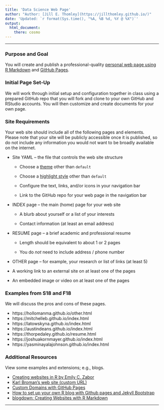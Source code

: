 ```yaml
---
title: 'Data Science Web Page'
author: "Author: [Jill E. Thomley](https://jillthomley.github.io/)"
date: 'Updated: `r format(Sys.time(), "%A, %B %d, %Y @ %X")`'
output: 
  html_document:
    there: cosmo
---
```


***

### Purpose and Goal

You will create and publish a professional-quality [personal web page using R Markdown](https://rmarkdown.rstudio.com/rmarkdown_websites.htm) and [GitHub Pages](https://pages.github.com/).


### Initial Page Set-Up

We will work through initial setup and configuration together in class using a prepared GitHub repo that you will fork and clone to your own GitHub and RStudio accounts. You will then customize and create documents for your own page.


### Site Requirements

Your web site should include all of the following pages and elements. Please note that your site will be publicly accessible once it is published, so do not include any information you would not want to be broadly available on the internet.

* Site YAML -- the file that controls the web site structure

    * Choose a [theme](http://www.datadreaming.org/post/r-markdown-theme-gallery/) other than `default`
    
    * Choose a [highlight style](https://eranraviv.com/syntax-highlighting-style-in-rmarkdown/) other than `default`
    
    * Configure the text, links, and/or icons in your navigation bar 
    
    * Link to the GitHub repo for your web page in the navigation bar

* INDEX page -- the main (home) page for your web site

    * A blurb about yourself or a list of your interests
    
    * Contact information (at least an email address)

* RESUME page -- a brief academic and professional resume 

    * Length should be equivalent to about 1 or 2 pages

    * You do _not_ need to include address / phone number


* OTHER page -- for example, your research or list of links (at least 5)

* A working link to an external site on at least one of the pages

* An embedded image or video on at least one of the pages


### Examples from S18 and F18

We will discuss the pros and cons of these pages.

* https://hollomanma.github.io/other.html
* https://mitchelleb.github.io/index.html
* https://latowskyna.github.io/index.html
* https://austindeans.github.io/index.html
* https://thorpedaley.github.io/resume.html
* https://joshuakornmayer.github.io/index.html
* https://yasminayalajohnson.github.io/index.html


### Additional Resources

View some examples and extensions; e.g., blogs.

* [Creating websites in R by Emily C. Zabor](http://www.emilyzabor.com/tutorials/rmarkdown_websites_tutorial.html)
* [Karl Broman's web site (custom URL)](http://kbroman.org/)
* [Custom Domains with GitHub Pages](https://help.github.com/articles/using-a-custom-domain-with-github-pages/)
* [How to set up your own R blog with Github pages and Jekyll Bootstrap](https://shiring.github.io/blogging/2016/12/04/diy_your_own_blog) 
* [blogdown: Creating Websites with R Markdown](https://bookdown.org/yihui/blogdown/)

***

